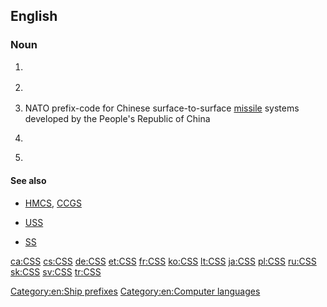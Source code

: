 ==English==
{{wikipedia|CSS (disambiguation)}}

===Noun===
{{en-noun|?}}

# {{context|computer|languages|lang=en}} {{initialism of|w:Cascading Style Sheets|Cascading Style Sheets|lang=en}}
# {{context|media|DVD|lang=en}} {{initialism of|w:Content Scramble System|Content Scramble System|lang=en}}
# {{context|military|rocketry|lang=en}} NATO prefix-code for Chinese surface-to-surface [[missile]] systems developed by the People's Republic of China
# {{context|nautical|lang=en}} {{initialism of|Canadian Survey Ship|lang=en}} {{gloss|The designation for a survey ship operated by the Canadian Hydrographic Service}}
# {{context|historical|nautical|military|lang=en}} {{initialism of|Confederate States Ship|lang=en}} {{gloss|The designation for a commissioned warship operated by the Confederate States Navy}}

====See also====
* {{sense|Canada}} [[HMCS]], [[CCGS]]
* {{sense|Confederate States of America}} [[USS]]
* {{sense|NATO}} [[SS]]

[[Category:en:Ship prefixes]]
[[Category:en:Computer languages]]

[[ca:CSS]]
[[cs:CSS]]
[[de:CSS]]
[[et:CSS]]
[[fr:CSS]]
[[ko:CSS]]
[[lt:CSS]]
[[ja:CSS]]
[[pl:CSS]]
[[ru:CSS]]
[[sk:CSS]]
[[sv:CSS]]
[[tr:CSS]]